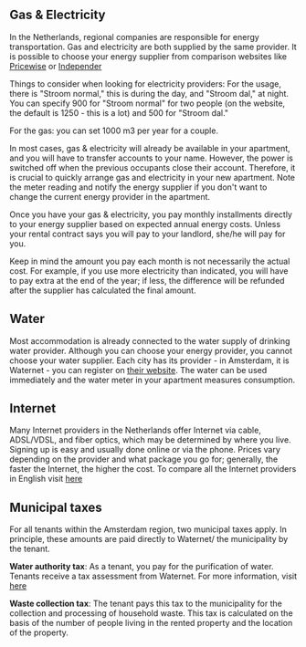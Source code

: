 
## Gas & Electricity
In the Netherlands, regional companies are responsible for energy transportation. Gas and electricity are both supplied by the same provider. It is possible to choose your energy supplier from comparison websites like [Pricewise](https://www.pricewise.nl/energie-vergelijken/) or [Independer](https://www.independer.nl/energie/info/besparen/energieverbruik-berekenen)  

Things to consider when looking for electricity providers: For the usage, there is "Stroom normal," this is during the day, and "Stroom dal," at night. You can specify 900 for "Stroom normal" for two people (on the website, the default is 1250 - this is a lot) and 500 for "Stroom dal."

For the gas: you can set 1000 m3 per year for a couple.

In most cases, gas & electricity will already be available in your apartment, and you will have to transfer accounts to your name. However, the power is switched off when the previous occupants close their account. Therefore, it is crucial to quickly arrange gas and electricity in your new apartment. Note the meter reading and notify the energy supplier if you don't want to change the current energy provider in the apartment. 

Once you have your gas & electricity, you pay monthly installments directly to your energy supplier based on expected annual energy costs. Unless your rental contract says you will pay to your landlord, she/he will pay for you. 

<Callout>
  Keep in mind the amount you pay each month is not necessarily the actual cost. For example, if you use more electricity than indicated, you will have to pay extra at the end of the year; if less, the difference will be refunded after the supplier has calculated the final amount. 
</Callout> 

## Water
Most accommodation is already connected to the water supply of drinking water provider. Although you can choose your energy provider, you cannot choose your water supplier. Each city has its provider - in Amsterdam, it is Waternet - you can register on [their website](https://www.waternet.nl/en/service-and-contact/moving-home/register/#/). The water can be used immediately and the water meter in your apartment measures consumption. 

## Internet
Many Internet providers in the Netherlands offer Internet via cable, ADSL/VDSL, and fiber optics, which may be determined by where you live. Signing up is easy and usually done online or via the phone. Prices vary depending on the provider and what package you go for; generally, the faster the Internet, the higher the cost. To compare all the Internet providers in English visit [here](https://www.prijsvergelijken.nl/compare-broadband/?utm_source=iamanexpatt)

## Municipal taxes
For all tenants within the Amsterdam region, two municipal taxes apply. In principle, these amounts are paid directly to Waternet/ the municipality by the tenant.

**Water authority tax**: As a tenant, you pay for the purification of water. Tenants receive a tax assessment from Waternet. For more information, visit [here](https://www.waternet.nl/en/service-and-contact/water-authority-tax/)

**Waste collection tax**: The tenant pays this tax to the municipality for the collection and processing of household waste. This tax is calculated on the basis of the number of people living in the rented property and the location of the property. 
